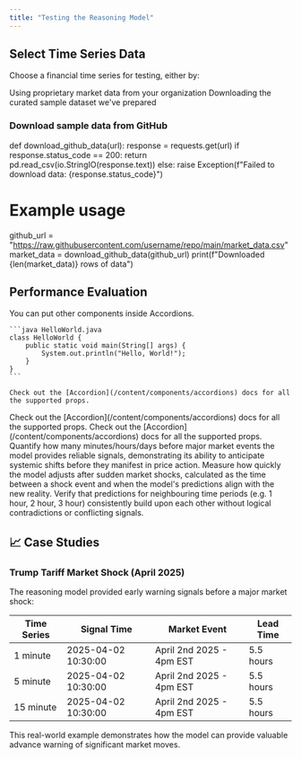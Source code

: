 ```yaml
---
title: "Testing the Reasoning Model"
---
```


## Select Time Series Data 

Choose a financial time series for testing, either by:

Using proprietary market data from your organization
Downloading the curated sample dataset we've prepared

### Download sample data from GitHub

def download_github_data(url):
    response = requests.get(url)
    if response.status_code == 200:
        return pd.read_csv(io.StringIO(response.text))
    else:
        raise Exception(f"Failed to download data: {response.status_code}")

# Example usage
github_url = "https://raw.githubusercontent.com/username/repo/main/market_data.csv"
market_data = download_github_data(github_url)
print(f"Downloaded {len(market_data)} rows of data")


## Performance Evaluation

<AccordionGroup>
  <Accordion title="FAQ without Icon">
    You can put other components inside Accordions.

    ```java HelloWorld.java
    class HelloWorld {
        public static void main(String[] args) {
            System.out.println("Hello, World!");
        }
    }
    ```

    Check out the [Accordion](/content/components/accordions) docs for all the supported props.
  </Accordion>

  <Accordion title="FAQ with Icon" icon="alien-8bit">
    Check out the [Accordion](/content/components/accordions) docs for all the supported props.
  </Accordion>

  <Accordion title="FAQ without Icon">
    Check out the [Accordion](/content/components/accordions) docs for all the supported props.
  </Accordion>
</AccordionGroup>

<AccordionGroup>
  <Accordion title="Predictive Lead Time">
    Quantify how many minutes/hours/days before major market events the model provides reliable signals, demonstrating its ability to anticipate systemic shifts before they manifest in price action.
  </Accordion>
  
  <Accordion title="Reaction Speed">
    Measure how quickly the model adjusts after sudden market shocks, calculated as the time between a shock event and when the model's predictions align with the new reality.
  </Accordion>
  
  <Accordion title="Time Horizon Alignment">
    Verify that predictions for neighbouring time periods (e.g. 1 hour, 2 hour, 3 hour) consistently build upon each other without logical contradictions or conflicting signals.
  </Accordion>
</AccordionGroup>

## 📈 Case Studies

### Trump Tariff Market Shock (April 2025)

The reasoning model provided early warning signals before a major market shock:

| Time Series | Signal Time         | Market Event             | Lead Time |
| ----------- | ------------------- | ------------------------ | --------- |
| 1 minute    | 2025-04-02 10:30:00 | April 2nd 2025 - 4pm EST | 5.5 hours |
| 5 minute    | 2025-04-02 10:30:00 | April 2nd 2025 - 4pm EST | 5.5 hours |
| 15 minute   | 2025-04-02 10:30:00 | April 2nd 2025 - 4pm EST | 5.5 hours |

This real-world example demonstrates how the model can provide valuable advance warning of significant market moves.